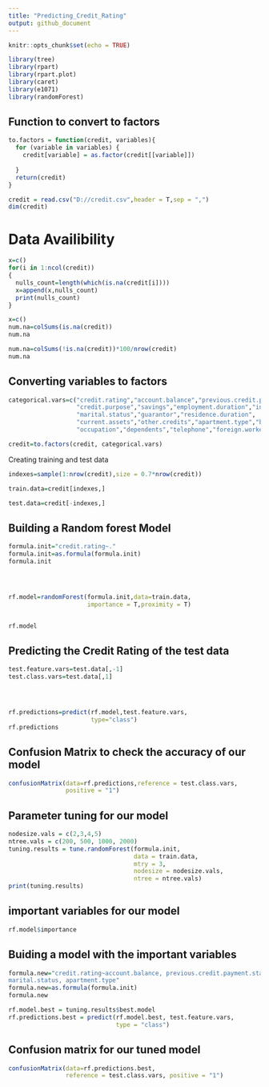 ---
title: "Predicting_Credit_Rating"
output: github_document
---

```{r setup, include=FALSE}
knitr::opts_chunk$set(echo = TRUE)
```


```{r}
library(tree)
library(rpart)
library(rpart.plot)
library(caret)
library(e1071)
library(randomForest)

```




## Function to convert to factors
```{r}

to.factors = function(credit, variables){
  for (variable in variables) {
    credit[variable] = as.factor(credit[[variable]])
    
  }
  return(credit)
}

```


```{r}

credit = read.csv("D://credit.csv",header = T,sep = ",")
dim(credit)
```

# Data Availibility
```{r}
x=c()
for(i in 1:ncol(credit))
{
  nulls_count=length(which(is.na(credit[i])))
  x=append(x,nulls_count)
  print(nulls_count)
}
```

```{r}
x=c()
num.na=colSums(is.na(credit))
num.na

num.na=colSums(!is.na(credit))*100/nrow(credit)
num.na
```

## Converting variables to factors
```{r}

categorical.vars=c("credit.rating","account.balance","previous.credit.payment.status",
                   "credit.purpose","savings","employment.duration","installment.rate",
                   "marital.status","guarantor","residence.duration",
                   "current.assets","other.credits","apartment.type","bank.credits",
                   "occupation","dependents","telephone","foreign.worker")

credit=to.factors(credit, categorical.vars)

```

Creating training and test data
```{r}
indexes=sample(1:nrow(credit),size = 0.7*nrow(credit))

train.data=credit[indexes,]

test.data=credit[-indexes,]

```

## Building a Random forest Model
```{r}
formula.init="credit.rating~."
formula.init=as.formula(formula.init)
formula.init




rf.model=randomForest(formula.init,data=train.data,
                      importance = T,proximity = T)


rf.model
```

## Predicting the Credit Rating of the test data
```{r}
test.feature.vars=test.data[,-1]
test.class.vars=test.data[,1]




rf.predictions=predict(rf.model,test.feature.vars,
                       type="class")
rf.predictions
```

## Confusion Matrix to check the accuracy of our model
```{r}
confusionMatrix(data=rf.predictions,reference = test.class.vars,
                positive = "1")

```


## Parameter tuning for our model
```{r}
nodesize.vals = c(2,3,4,5)
ntree.vals = c(200, 500, 1000, 2000)
tuning.results = tune.randomForest(formula.init,
                                   data = train.data,
                                   mtry = 3,
                                   nodesize = nodesize.vals,
                                   ntree = ntree.vals)
print(tuning.results)


```

## important variables for our model
```{r}
rf.model$importance
```

## Buiding a model with the important variables
```{r}
formula.new="credit.rating~account.balance, previous.credit.payment.status,
marital.status, apartment.type"
formula.new=as.formula(formula.init)
formula.new

rf.model.best = tuning.results$best.model
rf.predictions.best = predict(rf.model.best, test.feature.vars,
                              type = "class")


```


## Confusion matrix for our tuned model
```{r}
confusionMatrix(data=rf.predictions.best,
                reference = test.class.vars, positive = "1")


```


